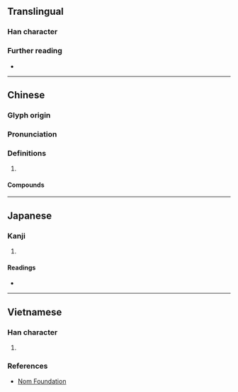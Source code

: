 {{character info}}
==Translingual==

===Han character===
{{Han char|rn=32|rad=土|as=03|sn=6|four=48117|canj=GON|ids=⿰土乞}}

===Further reading===
* {{Han ref|kx=0223.120|dkj=04883|dj=0456.020|hdz=10419.090|uh=572A|ud=22314|bh=C9C9|bd=51657}}

----

==Chinese==
{{zh-forms}}

===Glyph origin===
{{Han etym}}

===Pronunciation===
{{zh-pron
|m=gē
|c=ngat6,gat6
|j=geh5
|mc=y
|oc=y
|cat=
}}

===Definitions===
{{zh-hanzi}}

# {{rfdef|zh}}

====Compounds====
{{zh-der|圪壋店|紅圪墶|煳圪巴}}

----

==Japanese==

===Kanji===
{{ja-kanji|grade=|rs=土03}}

# {{rfdef|ja|sort=土03}}

====Readings====
* {{ja-readings|on=ぎつ,ぎち,ごち,いつ,おち}}

----

==Vietnamese==

===Han character===
{{vi-readings|nom=ngật|rs=土03}}

# {{rfdef|vi|sort=土03}}

===References===
* [http://nomfoundation.org/common/nom_details.php?codepoint=572a Nom Foundation]